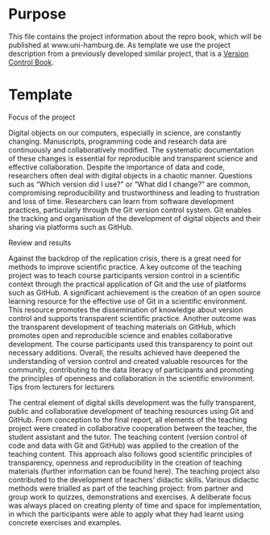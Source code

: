 # Purpose

This file contains the project information about the repro book, which will be published at www.uni-hamburg.de.
As template we use the project description from a previously developed similar project, that is a [Version Control Book](https://lennartwittkuhn.com/version-control-book/).

# Template

Focus of the project
 
Digital objects on our computers, especially in science, are constantly changing. Manuscripts, programming code and research data are continuously and collaboratively modified. The systematic documentation of these changes is essential for reproducible and transparent science and effective collaboration.
Despite the importance of data and code, researchers often deal with digital objects in a chaotic manner. Questions such as "Which version did I use?" or "What did I change?" are common, compromising reproducibility and trustworthiness and leading to frustration and loss of time.
Researchers can learn from software development practices, particularly through the Git version control system. Git enables the tracking and organisation of the development of digital objects and their sharing via platforms such as GitHub.
 
Review and results
 
Against the backdrop of the replication crisis, there is a great need for methods to improve scientific practice. A key outcome of the teaching project was to teach course participants version control in a scientific context through the practical application of Git and the use of platforms such as GitHub.
A significant achievement is the creation of an open source learning resource for the effective use of Git in a scientific environment. This resource promotes the dissemination of knowledge about version control and supports transparent scientific practice.
Another outcome was the transparent development of teaching materials on GitHub, which promotes open and reproducible science and enables collaborative development. The course participants used this transparency to point out necessary additions.
Overall, the results achieved have deepened the understanding of version control and created valuable resources for the community, contributing to the data literacy of participants and promoting the principles of openness and collaboration in the scientific environment.
Tips from lecturers for lecturers
 
The central element of digital skills development was the fully transparent, public and collaborative development of teaching resources using Git and GitHub. From conception to the final report, all elements of the teaching project were created in collaborative cooperation between the teacher, the student assistant and the tutor. The teaching content (version control of code and data with Git and GitHub) was applied to the creation of the teaching content. This approach also follows good scientific principles of transparency, openness and reproducibility in the creation of teaching materials (further information can be found here).
The teaching project also contributed to the development of teachers' didactic skills. Various didactic methods were trialled as part of the teaching project: from partner and group work to quizzes, demonstrations and exercises. A deliberate focus was always placed on creating plenty of time and space for implementation, in which the participants were able to apply what they had learnt using concrete exercises and examples.
